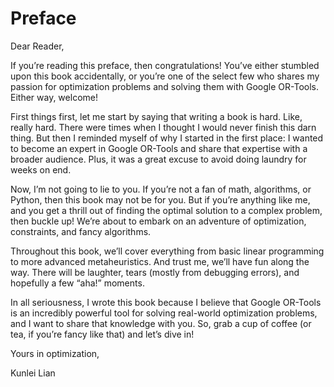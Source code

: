 # Preface {.unnumbered}

Dear Reader,

If you're reading this preface, then congratulations! You've either stumbled upon this book accidentally, or you're one of the select few who shares my passion for optimization problems and solving them with Google OR-Tools. Either way, welcome!

First things first, let me start by saying that writing a book is hard. Like, really hard. There were times when I thought I would never finish this darn thing. But then I reminded myself of why I started in the first place: I wanted to become an expert in Google OR-Tools and share that expertise with a broader audience. Plus, it was a great excuse to avoid doing laundry for weeks on end.

Now, I'm not going to lie to you. If you're not a fan of math, algorithms, or Python, then this book may not be for you. But if you're anything like me, and you get a thrill out of finding the optimal solution to a complex problem, then buckle up! We're about to embark on an adventure of optimization, constraints, and fancy algorithms.

Throughout this book, we'll cover everything from basic linear programming to more advanced metaheuristics. And trust me, we'll have fun along the way. There will be laughter, tears (mostly from debugging errors), and hopefully a few "aha!" moments.

In all seriousness, I wrote this book because I believe that Google OR-Tools is an incredibly powerful tool for solving real-world optimization problems, and I want to share that knowledge with you. So, grab a cup of coffee (or tea, if you're fancy like that) and let's dive in!

Yours in optimization,

Kunlei Lian